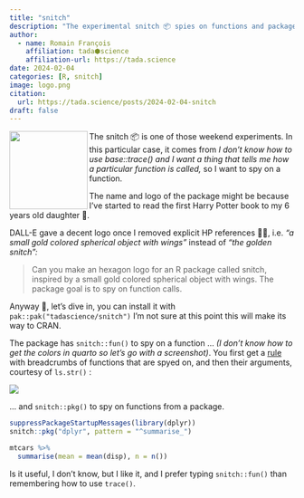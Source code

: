 ```yaml
---
title: "snitch"
description: "The experimental snitch 📦 spies on functions and packages"
author:
  - name: Romain François
    affiliation: tada⬢science
    affiliation-url: https://tada.science
date: 2024-02-04
categories: [R, snitch]
image: logo.png
citation: 
  url: https://tada.science/posts/2024-02-04-snitch
draft: false
---
```


<a href="https://snitch.tada.science"><img src="logo.png" align="left" height="138"/></a>

The snitch 📦 is one of those weekend experiments. In this particular case, it comes from *I don't know how to use base::trace() and I want a thing that tells me how a particular function is called,* so I want to spy on a function.

The name and logo of the package might be because I've started to read the first Harry Potter book to my 6 years old daughter 🧙.

DALL-E gave a decent logo once I removed explicit HP references 🤷‍♂️, i.e. *"a small gold colored spherical object with wings"* instead of *"the golden snitch":*

> Can you make an hexagon logo for an R package called snitch, inspired by a small gold colored spherical object with wings. The package goal is to spy on function calls.

Anyway 🤖, let's dive in, you can install it with `pak::pak("tadascience/snitch")` I'm not sure at this point this will make its way to CRAN.

The package has `snitch::fun()` to spy on a function ... *(I don't know how to get the colors in quarto so let's go with a screenshot)*. You first get a [rule](https://cli.r-lib.org/reference/cli_rule.html) with breadcrumbs of functions that are spyed on, and then their arguments, courtesy of `ls.str()` :

![](fun.png){fig-align="center"}

... and `snitch::pkg()` to spy on functions from a package.

```r
suppressPackageStartupMessages(library(dplyr))
snitch::pkg("dplyr", pattern = "^summarise_")

mtcars %>%
  summarise(mean = mean(disp), n = n())

```

Is it useful, I don't know, but I like it, and I prefer typing `snitch::fun()` than remembering how to use `trace()`.
